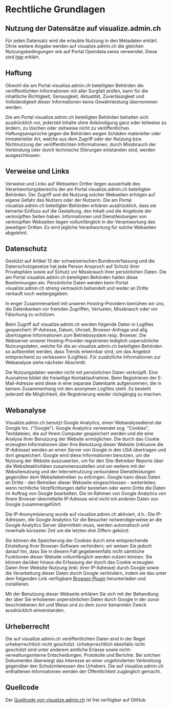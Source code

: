 
# Rechtliche Grundlagen

## Nutzung der Datensätze auf visualize.admin.ch

Für jeden Datensatz wird die erlaubte Nutzung in den Metadaten erklärt. Ohne weitere Angabe werden auf visualize.admin.ch die gleichen Nutzungsbedingungen wie auf Portal Opendata.swiss verwendet. Diese sind [hier](https://opendata.swiss/de/terms-of-use/) erklärt. 

## Haftung

Obwohl die am Portal visualize.admin.ch beteiligten Behörden die veröffentlichten Informationen mit aller Sorgfalt prüfen, kann für die inhaltliche Richtigkeit, Genauigkeit, Aktualität, Zuverlässigkeit und Vollständigkeit dieser Informationen keine Gewährleistung übernommen werden.

Die am Portal visualize.admin.ch beteiligten Behörden behalten sich ausdrücklich vor, jederzeit Inhalte ohne Ankündigung ganz oder teilweise zu ändern, zu löschen oder zeitweise nicht zu veröffentlichen. Haftungsansprüche gegen die Behörden wegen Schäden materieller oder immaterieller Art, welche aus dem Zugriff oder der Nutzung bzw. Nichtnutzung der veröffentlichten Informationen, durch Missbrauch der Verbindung oder durch technische Störungen entstanden sind, werden ausgeschlossen.

## Verweise und Links

Verweise und Links auf Webseiten Dritter liegen ausserhalb des Verantwortungsbereichs der am Portal visualize.admin.ch beteiligten Behörden. Der Zugriff und die Nutzung solcher Webseiten erfolgen auf eigene Gefahr des Nutzers oder der Nutzerin. Die am Portal visualize.admin.ch beteiligten Behörden erklären ausdrücklich, dass sie keinerlei Einfluss auf die Gestaltung, den Inhalt und die Angebote der verknüpften Seiten haben. Informationen und Dienstleistungen von verknüpften Webseiten liegen vollumfänglich in der Verantwortung des jeweiligen Dritten. Es wird jegliche Verantwortung für solche Webseiten abgelehnt.

## Datenschutz

Gestützt auf Artikel 13 der schweizerischen Bundesverfassung und die Datenschutzgesetze hat jede Person Anspruch auf Schutz ihrer Privatsphäre sowie auf Schutz vor Missbrauch ihrer persönlichen Daten. Die am Portal visualize.admin.ch beteiligten Behörden halten diese Bestimmungen ein. Persönliche Daten werden beim Portal visualize.admin.ch streng vertraulich behandelt und weder an Dritte verkauft noch weitergegeben.

In enger Zusammenarbeit mit unseren Hosting-Providern bemühen wir uns, die Datenbanken vor fremden Zugriffen, Verlusten, Missbrauch oder vor Fälschung zu schützen.

Beim Zugriff auf visualize.admin.ch werden folgende Daten in Logfiles gespeichert: IP-Adresse, Datum, Uhrzeit, Browser-Anfrage und allg. übertragene Informationen zum Betriebssystem resp. Browser. Die Webserver unserer Hosting-Provider registrieren lediglich unpersönliche Nutzungsdaten, welche für die an visualize.admin.ch beteiligten Behörden so aufbereitet werden, dass Trends erkennbar sind, um das Angebot entsprechend zu verbessern (Logfiles). Für zusätzliche Informationen zur Webanalyse siehe nächster Abschnitt.

Die Nutzungsdaten werden nicht mit persönlichen Daten verknüpft. Eine Ausnahme bildet die freiwillige Kontaktaufnahme. Beim Registrieren der E-Mail-Adresse wird diese in eine separate Datenbank aufgenommen, die in keinem Zusammenhang mit den anonymen Logfiles steht. Es besteht jederzeit die Möglichkeit, die Registrierung wieder rückgängig zu machen.

## Webanalyse

Visualize.admin.ch benutzt Google Analytics, einen Webanalysedienst der Google Inc. ("Google"). Google Analytics verwendet sog. "Cookies", Textdateien, die auf Ihrem Computer gespeichert werden und die eine Analyse Ihrer Benutzung der Website ermöglichen. Die durch das Cookie erzeugten Informationen über Ihre Benutzung dieser Website (inklusive die IP-Adresse) werden an einen Server von Google in den USA übertragen und dort gespeichert. Google wird diese Informationen benutzen, um die Nutzung der Website auszuwerten, um für den Site-Betreiber Reports über die Websiteaktivitäten zusammenzustellen und um weitere mit der Websitenutzung und der Internetnutzung verbundene Dienstleistungen gegenüber dem Websitebetreiber zu erbringen. Google kann diese Daten an Dritte - den Betreiber dieser Webseite eingeschlossen - weiterleiten, wenn rechtliche Verpflichtungen dafür bestehen oder wenn Dritte die Daten im Auftrag von Google bearbeiten. Die im Rahmen von Google Analytics von Ihrem Browser übermittelte IP-Adresse wird nicht mit anderen Daten von Google zusammengeführt.

Die IP-Anonymisierung wurde auf visualize.admin.ch aktiviert, d.h.: Die IP-Adressen, die Google Analytics für die Besucher notwendigerweise an die Google Analytics Server übermitteln muss, werden automatisch und innerhalb kürzester Zeit um die letzten drei Ziffern gekürzt.

Sie können die Speicherung der Cookies durch eine entsprechende Einstellung Ihrer Browser-Software verhindern; wir weisen Sie jedoch darauf hin, dass Sie in diesem Fall gegebenenfalls nicht sämtliche Funktionen dieser Website vollumfänglich werden nutzen können. Sie können darüber hinaus die Erfassung der durch das Cookie erzeugten Daten Ihrer Website-Nutzung (inkl. ihrer IP-Adresse) durch Google sowie die Verarbeitung dieser Daten durch Google verhindern, indem sie das unter dem folgenden Link verfügbare [Browser-Plugin](https://tools.google.com/dlpage/gaoptout?hl=de) herunterladen und installieren.

Mit der Benutzung dieser Webseite erklären Sie sich mit der Behandlung der über Sie erhobenen unpersönlichen Daten durch Google in der zuvor beschriebenen Art und Weise und zu dem zuvor benannten Zweck ausdrücklich einverstanden.

## Urheberrecht

Die auf visualize.admin.ch veröffentlichten Daten sind in der Regel urheberrechtlich nicht geschützt. Urheberrechtlich ebenfalls nicht geschützt sind unter anderem amtliche Erlasse sowie nicht-verwaltungsinterne Entscheidungen, Protokolle und Berichte. Bei solchen Dokumenten überwiegt das Interesse an einer ungehinderten Verbreitung gegenüber den Schutzinteressen des Urhebers. Die auf visualize.admin.ch enthaltenen Informationen werden der Öffentlichkeit zugänglich gemacht.

## Quellcode

Der [Quellcode von visualize.admin.ch](https://github.com/visualize-admin/visualization-tool) ist frei verfügbar auf GitHub.
